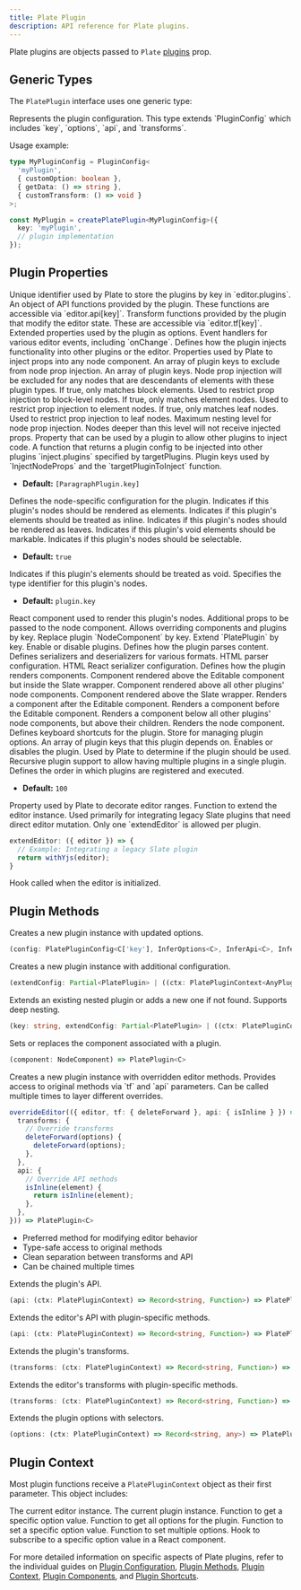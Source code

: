 ```yaml
---
title: Plate Plugin
description: API reference for Plate plugins.
---
```


Plate plugins are objects passed to `Plate` [plugins](/docs/api/core/plate-components#plugins) prop.

## Generic Types

The `PlatePlugin` interface uses one generic type:

<APIAttributes>
<APIItem name="C" type="AnyPluginConfig = PluginConfig">
Represents the plugin configuration. This type extends `PluginConfig` which includes `key`, `options`, `api`, and `transforms`.
</APIItem>
</APIAttributes>

Usage example:

```typescript
type MyPluginConfig = PluginConfig<
  'myPlugin',
  { customOption: boolean },
  { getData: () => string },
  { customTransform: () => void }
>;

const MyPlugin = createPlatePlugin<MyPluginConfig>({
  key: 'myPlugin',
  // plugin implementation
});
```

## Plugin Properties

<APIAttributes>
<APIItem name="key" type="C['key']" required>
Unique identifier used by Plate to store the plugins by key in `editor.plugins`.
</APIItem>

<APIItem name="api" type="Record<string, Function>">
An object of API functions provided by the plugin. These functions are accessible via `editor.api[key]`.
</APIItem>

<APIItem name="transforms" type="Record<string, Function>">
Transform functions provided by the plugin that modify the editor state. These are accessible via `editor.tf[key]`.
</APIItem>

<APIItem name="options" type="Record<string, any>">
Extended properties used by the plugin as options.
</APIItem>

<APIItem name="handlers" type="{ onChange?: (editor: PlateEditor) => void } & Record<string, Function>">
Event handlers for various editor events, including `onChange`.
</APIItem>

<APIItem name="inject" type="object">
Defines how the plugin injects functionality into other plugins or the editor.

<APISubList>
<APISubListItem parent="inject" name="nodeProps" type="Record<string, any>" optional>
Properties used by Plate to inject props into any node component.
</APISubListItem>


<APISubListItem parent="inject" name="excludePlugins" type="string[]" optional>
An array of plugin keys to exclude from node prop injection.
</APISubListItem>

<APISubListItem parent="inject" name="excludeBelowPlugins" type="string[]" optional>
An array of plugin keys. Node prop injection will be excluded for any nodes that are descendants of elements with these plugin types.
</APISubListItem>
<APISubListItem parent="inject" name="isBlock" type="boolean" optional>
If true, only matches block elements. Used to restrict prop injection to block-level nodes.
</APISubListItem>

<APISubListItem parent="inject" name="isElement" type="boolean" optional>
If true, only matches element nodes. Used to restrict prop injection to element nodes.
</APISubListItem>
<APISubListItem parent="inject" name="isLeaf" type="boolean" optional>
If true, only matches leaf nodes. Used to restrict prop injection to leaf nodes.
</APISubListItem>
<APISubListItem parent="inject" name="maxLevel" type="number" optional>
Maximum nesting level for node prop injection. Nodes deeper than this level will not receive injected props.
</APISubListItem>
<APISubListItem parent="inject" name="plugins" type="Record<string, Partial<PlatePlugin>>" optional>
Property that can be used by a plugin to allow other plugins to inject code.
</APISubListItem>
<APISubListItem parent="inject" name="targetPluginToInject" type="function" optional>
A function that returns a plugin config to be injected into other plugins `inject.plugins` specified by targetPlugins.
</APISubListItem>
<APISubListItem parent="inject" name="targetPlugins" type="string[]" optional>
Plugin keys used by `InjectNodeProps` and the `targetPluginToInject` function.

- **Default:** `[ParagraphPlugin.key]`
</APISubListItem>
</APISubList>
</APIItem>

<APIItem name="node" type="object">
Defines the node-specific configuration for the plugin.

<APISubList>
<APISubListItem parent="node" name="isElement" type="boolean" optional>
Indicates if this plugin's nodes should be rendered as elements.
</APISubListItem>
<APISubListItem parent="node" name="isInline" type="boolean" optional>
Indicates if this plugin's elements should be treated as inline.
</APISubListItem>
<APISubListItem parent="node" name="isLeaf" type="boolean" optional>
Indicates if this plugin's nodes should be rendered as leaves.
</APISubListItem>
<APISubListItem parent="node" name="isMarkableVoid" type="boolean" optional>
Indicates if this plugin's void elements should be markable.
</APISubListItem>
<APISubListItem parent="node" name="isSelectable" type="boolean" optional>
Indicates if this plugin's nodes should be selectable.

- **Default:** `true`
</APISubListItem>
<APISubListItem parent="node" name="isVoid" type="boolean" optional>
Indicates if this plugin's elements should be treated as void.
</APISubListItem>
<APISubListItem parent="node" name="type" type="string" optional>
Specifies the type identifier for this plugin's nodes.

- **Default:** `plugin.key`
</APISubListItem>
<APISubListItem parent="node" name="component" type="NodeComponent | null" optional>
React component used to render this plugin's nodes.
</APISubListItem>
<APISubListItem parent="node" name="props" type="NodeProps<WithAnyKey<C>>" optional>
Additional props to be passed to the node component.
</APISubListItem>
</APISubList>
</APIItem>

<APIItem name="override" type="object">
Allows overriding components and plugins by key.

<APISubList>
<APISubListItem parent="override" name="components" type="Record<string, NodeComponent>" optional>
Replace plugin `NodeComponent` by key.
</APISubListItem>
<APISubListItem parent="override" name="plugins" type="Record<string, Partial<EditorPlatePlugin<AnyPluginConfig>>>" optional>
Extend `PlatePlugin` by key.
</APISubListItem>
<APISubListItem parent="override" name="enabled" type="Partial<Record<string, boolean>>" optional>
Enable or disable plugins.
</APISubListItem>
</APISubList>
</APIItem>

<APIItem name="parser" type="Nullable<Parser<WithAnyKey<C>>>">
Defines how the plugin parses content.
</APIItem>

<APIItem name="parsers" type="object">
Defines serializers and deserializers for various formats.

<APISubList>
<APISubListItem parent="parsers" name="html" type="Nullable<{ deserializer?: HtmlDeserializer<WithAnyKey<C>>; serializer?: HtmlSerializer<WithAnyKey<C>> }>" optional>
HTML parser configuration.
</APISubListItem>
<APISubListItem parent="parsers" name="htmlReact" type="Nullable<{ serializer?: HtmlReactSerializer<WithAnyKey<C>> }>" optional>
HTML React serializer configuration.
</APISubListItem>
</APISubList>
</APIItem>

<APIItem name="render" type="object">
Defines how the plugin renders components.

<APISubList>
<APISubListItem parent="render" name="aboveEditable" type="Component" optional>
Component rendered above the Editable component but inside the Slate wrapper.
</APISubListItem>
<APISubListItem parent="render" name="aboveNodes" type="Component" optional>
Component rendered above all other plugins' node components.
</APISubListItem>
<APISubListItem parent="render" name="aboveSlate" type="Component" optional>
Component rendered above the Slate wrapper.
</APISubListItem>
<APISubListItem parent="render" name="afterEditable" type="EditableSiblingComponent" optional>
Renders a component after the Editable component.
</APISubListItem>
<APISubListItem parent="render" name="beforeEditable" type="EditableSiblingComponent" optional>
Renders a component before the Editable component.
</APISubListItem>
<APISubListItem parent="render" name="belowNodes" type="NodeWrapperComponent<WithAnyKey<C>>" optional>
Renders a component below all other plugins' node components, but above their children.
</APISubListItem>
<APISubListItem parent="render" name="node" type="NodeComponent" optional>
Renders the node component.
</APISubListItem>
</APISubList>
</APIItem>

<APIItem name="shortcuts" type="Shortcuts">
Defines keyboard shortcuts for the plugin.
</APIItem>

<APIItem name="useOptionsStore" type="StoreApi<C['key'], C['options']>">
Store for managing plugin options.
</APIItem>

<APIItem name="dependencies" type="string[]">
An array of plugin keys that this plugin depends on.
</APIItem>

<APIItem name="enabled" type="boolean" optional>
Enables or disables the plugin. Used by Plate to determine if the plugin should be used.
</APIItem>

<APIItem name="plugins" type="any[]">
Recursive plugin support to allow having multiple plugins in a single plugin.
</APIItem>

<APIItem name="priority" type="number">
Defines the order in which plugins are registered and executed.

- **Default:** `100`
</APIItem>

<APIItem name="decorate" type="Decorate<WithAnyKey<C>>" optional>
Property used by Plate to decorate editor ranges.
</APIItem>

<APIItem name="extendEditor" type="ExtendEditor<WithAnyKey<C>>" optional>
Function to extend the editor instance. Used primarily for integrating legacy Slate plugins that need direct editor mutation. Only one `extendEditor` is allowed per plugin.

```ts
extendEditor: ({ editor }) => {
  // Example: Integrating a legacy Slate plugin
  return withYjs(editor);
}
```
</APIItem>

<APIItem name="useHooks" type="() => void" optional>
Hook called when the editor is initialized.
</APIItem>
</APIAttributes>

## Plugin Methods

<APIAttributes>
<APIItem name="configure" type="(config: PlatePluginConfig | ((ctx: PlatePluginContext) => PlatePluginConfig)) => PlatePlugin">
Creates a new plugin instance with updated options.

```ts
(config: PlatePluginConfig<C['key'], InferOptions<C>, InferApi<C>, InferTransforms<C>> | ((ctx: PlatePluginContext<C>) => PlatePluginConfig<C['key'], InferOptions<C>, InferApi<C>, InferTransforms<C>>)) => PlatePlugin<C>
```
</APIItem>

<APIItem name="extend" type="(config: Partial<PlatePlugin> | ((ctx: PlatePluginContext) => Partial<PlatePlugin>)) => PlatePlugin">
Creates a new plugin instance with additional configuration.

```ts
(extendConfig: Partial<PlatePlugin> | ((ctx: PlatePluginContext<AnyPluginConfig>) => Partial<PlatePlugin>)) => PlatePlugin
```
</APIItem>

<APIItem name="extendPlugin" type="(key: string, config: Partial<PlatePlugin> | ((ctx: PlatePluginContext) => Partial<PlatePlugin>)) => PlatePlugin">
Extends an existing nested plugin or adds a new one if not found. Supports deep nesting.

```ts
(key: string, extendConfig: Partial<PlatePlugin> | ((ctx: PlatePluginContext<AnyPluginConfig>) => Partial<PlatePlugin>)) => PlatePlugin
```
</APIItem>

<APIItem name="withComponent" type="function">
Sets or replaces the component associated with a plugin.

```ts
(component: NodeComponent) => PlatePlugin<C>
```
</APIItem>

<APIItem name="overrideEditor" type="function">
Creates a new plugin instance with overridden editor methods. Provides access to original methods via `tf` and `api` parameters. Can be called multiple times to layer different overrides.

```ts
overrideEditor(({ editor, tf: { deleteForward }, api: { isInline } }) => ({
  transforms: {
    // Override transforms
    deleteForward(options) {
      deleteForward(options);
    },
  },
  api: {
    // Override API methods
    isInline(element) {
      return isInline(element);
    },
  },
})) => PlatePlugin<C>
```

- Preferred method for modifying editor behavior
- Type-safe access to original methods
- Clean separation between transforms and API
- Can be chained multiple times
</APIItem>

<APIItem name="extendApi" type="(api: (ctx: PlatePluginContext) => Record<string, Function>) => PlatePlugin">
Extends the plugin's API.

```ts
(api: (ctx: PlatePluginContext) => Record<string, Function>) => PlatePlugin
```
</APIItem>

<APIItem name="extendEditorApi" type="(api: (ctx: PlatePluginContext) => Record<string, Function>) => PlatePlugin">
Extends the editor's API with plugin-specific methods.

```ts
(api: (ctx: PlatePluginContext) => Record<string, Function>) => PlatePlugin
```
</APIItem>

<APIItem name="extendTransforms" type="(transforms: (ctx: PlatePluginContext) => Record<string, Function>) => PlatePlugin">
Extends the plugin's transforms.

```ts
(transforms: (ctx: PlatePluginContext) => Record<string, Function>) => PlatePlugin
```
</APIItem>

<APIItem name="extendEditorTransforms" type="(transforms: (ctx: PlatePluginContext) => Record<string, Function>) => PlatePlugin">
Extends the editor's transforms with plugin-specific methods.

```ts
(transforms: (ctx: PlatePluginContext) => Record<string, Function>) => PlatePlugin
```
</APIItem>

<APIItem name="extendOptions" type="(options: (ctx: PlatePluginContext) => Record<string, any>) => PlatePlugin">
Extends the plugin options with selectors.

```ts
(options: (ctx: PlatePluginContext) => Record<string, any>) => PlatePlugin
```
</APIItem>
</APIAttributes>

## Plugin Context

Most plugin functions receive a `PlatePluginContext` object as their first parameter. This object includes:

<APIAttributes>
<APIItem name="editor" type="PlateEditor">
The current editor instance.
</APIItem>
<APIItem name="plugin" type="EditorPlatePlugin<C>">
The current plugin instance.
</APIItem>
<APIItem name="getOption" type="function">
Function to get a specific option value.
</APIItem>
<APIItem name="getOptions" type="function">
Function to get all options for the plugin.
</APIItem>
<APIItem name="setOption" type="function">
Function to set a specific option value.
</APIItem>
<APIItem name="setOptions" type="function">
Function to set multiple options.
</APIItem>
<APIItem name="useOption" type="function">
Hook to subscribe to a specific option value in a React component.
</APIItem>
</APIAttributes>

For more detailed information on specific aspects of Plate plugins, refer to the individual guides on [Plugin Configuration](/docs/plugin), [Plugin Methods](/docs/plugin-methods), [Plugin Context](/docs/plugin-context), [Plugin Components](/docs/plugin-components), and [Plugin Shortcuts](/docs/plugin-shortcuts).